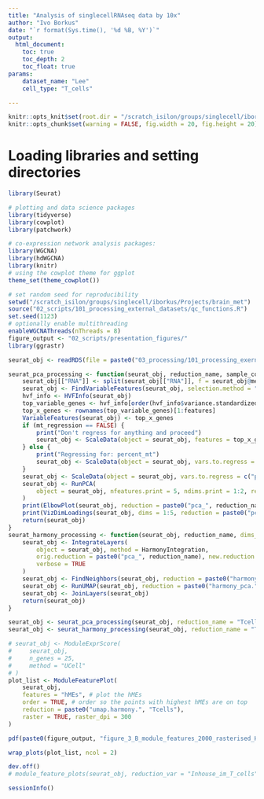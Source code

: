 ```yaml
---
title: "Analysis of singlecellRNAseq data by 10x"
author: "Ivo Borkus"
date: "`r format(Sys.time(), '%d %B, %Y')`"
output:  
  html_document:
    toc: true
    toc_depth: 2
    toc_float: true
params:
    dataset_name: "Lee"
    cell_type: "T_cells"

---
```

```r
knitr::opts_knit$set(root.dir = "/scratch_isilon/groups/singlecell/iborkus/Projects/brain_met") # nolint
knitr::opts_chunk$set(warning = FALSE, fig.width = 20, fig.height = 20)
```


# Loading libraries and setting directories
```R
library(Seurat)

# plotting and data science packages
library(tidyverse)
library(cowplot)
library(patchwork)

# co-expression network analysis packages:
library(WGCNA)
library(hdWGCNA)
library(knitr)
# using the cowplot theme for ggplot
theme_set(theme_cowplot())

# set random seed for reproducibility
setwd("/scratch_isilon/groups/singlecell/iborkus/Projects/brain_met")
source("02_scripts/101_processing_external_datasets/qc_functions.R")
set.seed(1123)
# optionally enable multithreading
enableWGCNAThreads(nThreads = 8)
figure_output <- "02_scripts/presentation_figures/"
library(ggrastr)
```


```R
seurat_obj <- readRDS(file = paste0("03_processing/101_processing_exernal/data/optimising_hdWGCNA/Inhous_hvf_5000_nnp_25_max_shared_10_seurat_processed_final.rds"))
```


```R
seurat_pca_processing <- function(seurat_obj, reduction_name, sample_col, mt_regression = TRUE, features = 2000) {
    seurat_obj[["RNA"]] <- split(seurat_obj[["RNA"]], f = seurat_obj@meta.data[[sample_col]])
    seurat_obj <- FindVariableFeatures(seurat_obj, selection.method = "vst", nfeatures = features, verbose = TRUE)
    hvf_info <- HVFInfo(seurat_obj)
    top_variable_genes <- hvf_info[order(hvf_info$variance.standardized, decreasing = TRUE), ]
    top_x_genes <- rownames(top_variable_genes)[1:features]
    VariableFeatures(seurat_obj) <- top_x_genes
    if (mt_regression == FALSE) {
        print("Don't regress for anything and proceed")
        seurat_obj <- ScaleData(object = seurat_obj, features = top_x_genes, verbose = FALSE)
    } else {
        print("Regressing for: percent_mt")
        seurat_obj <- ScaleData(object = seurat_obj, vars.to.regress = c("percent_mt"), features = top_x_genes, verbose = FALSE)
    }
    seurat_obj <- ScaleData(object = seurat_obj, vars.to.regress = c("percent_mt"), features = top_x_genes, verbose = FALSE)
    seurat_obj <- RunPCA(
        object = seurat_obj, nfeatures.print = 5, ndims.print = 1:2, reduction.name = paste0("pca_", reduction_name)
    )
    print(ElbowPlot(seurat_obj, reduction = paste0("pca_", reduction_name), ndims = 100))
    print(VizDimLoadings(seurat_obj, dims = 1:5, reduction = paste0("pca_", reduction_name), nfeatures = 15))
    return(seurat_obj)
}
seurat_harmony_processing <- function(seurat_obj, reduction_name, dims_n = 25) {
    seurat_obj <- IntegrateLayers(
        object = seurat_obj, method = HarmonyIntegration,
        orig.reduction = paste0("pca_", reduction_name), new.reduction = paste0("harmony_pca.", reduction_name),
        verbose = TRUE
    )
    seurat_obj <- FindNeighbors(seurat_obj, reduction = paste0("harmony_pca.", reduction_name), dims = 1:dims_n)
    seurat_obj <- RunUMAP(seurat_obj, reduction = paste0("harmony_pca.", reduction_name), dims = 1:dims_n, reduction.name = paste0("umap.harmony.", reduction_name))
    seurat_obj <- JoinLayers(seurat_obj)
    return(seurat_obj)
}
```


```R
seurat_obj <- seurat_pca_processing(seurat_obj, reduction_name = "Tcells", sample_col = "primary_sample")
seurat_obj <- seurat_harmony_processing(seurat_obj, reduction_name = "Tcells")
```

```R
# seurat_obj <- ModuleExprScore(
#     seurat_obj,
#     n_genes = 25,
#     method = "UCell"
# )
plot_list <- ModuleFeaturePlot(
    seurat_obj,
    features = "hMEs", # plot the hMEs
    order = TRUE, # order so the points with highest hMEs are on top
    reduction = paste0("umap.harmony.", "Tcells"),
    raster = TRUE, raster_dpi = 300
)

pdf(paste0(figure_output, "figure_3_B_module_features_2000_rasterised_HVF_10.pdf"), width = 10, height = 10) # Increase width

wrap_plots(plot_list, ncol = 2)

dev.off()
# module_feature_plots(seurat_obj, reduction_var = "Inhouse_im_T_cells")
```



```R
sessionInfo()
```